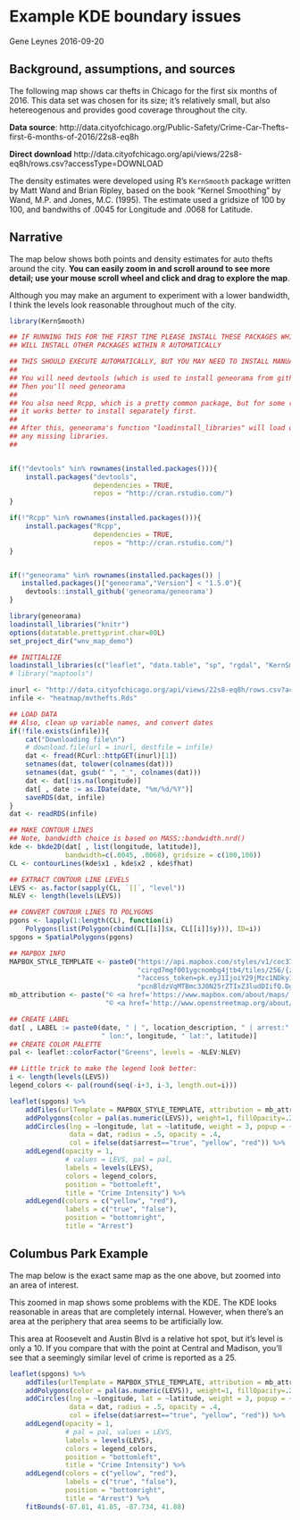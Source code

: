 

# Example KDE boundary issues

Gene Leynes 2016-09-20

## Background, assumptions, and sources

The following map shows car thefts in Chicago for the first six months of 2016.  This data set was chosen for its size; it's relatively small, but also hetereogenous and provides good coverage throughout the city. 

**Data source**: http://data.cityofchicago.org/Public-Safety/Crime-Car-Thefts-first-6-months-of-2016/22s8-eq8h

**Direct download** http://data.cityofchicago.org/api/views/22s8-eq8h/rows.csv?accessType=DOWNLOAD

The density estimates  were developed using R's `KernSmooth` package written by Matt Wand and Brian Ripley, based on the book "Kernel Smoothing" by Wand, M.P. and Jones, M.C. (1995).  The estimate used a gridsize of 100 by 100, and bandwiths of .0045 for Longitude and .0068 for Latitude.

## Narrative

The map below shows both points and density estimates for auto thefts around the city.  **You can easily zoom in and scroll around to see more detail; use your mouse scroll wheel and click and drag to explore the map**.

Although you may make an argument to experiment with a lower bandwidth, I think the levels look reasonable throughout much of the city.



```r
library(KernSmooth)
```


```r

## IF RUNNING THIS FOR THE FIRST TIME PLEASE INSTALL THESE PACKAGES WHICH 
## WILL INSTALL OTHER PACKAGES WITHIN R AUTOMATICALLY

## THIS SHOULD EXECUTE AUTOMATICALLY, BUT YOU MAY NEED TO INSTALL MANUALLY
##
## You will need devtools (which is used to install geneorama from github)
## Then you'll need geneorama
##
## You also need Rcpp, which is a pretty common package, but for some reason
## it works better to install separately first.
##
## After this, geneorama's function "loadinstall_libraries" will load or install
## any missing libraries.
##


if(!"devtools" %in% rownames(installed.packages())){
    install.packages("devtools",
                     dependencies = TRUE,
                     repos = "http://cran.rstudio.com/")
}

if(!"Rcpp" %in% rownames(installed.packages())){
    install.packages("Rcpp",
                     dependencies = TRUE,
                     repos = "http://cran.rstudio.com/")
}


if(!"geneorama" %in% rownames(installed.packages()) |
   installed.packages()["geneorama","Version"] < "1.5.0"){
    devtools::install_github('geneorama/geneorama')
}

```


```r
library(geneorama)
loadinstall_libraries("knitr")
options(datatable.prettyprint.char=80L)
set_project_dir("wnv_map_demo")

## INITIALIZE
loadinstall_libraries(c("leaflet", "data.table", "sp", "rgdal", "KernSmooth", "RCurl"))
# library("maptools")

inurl <- "http://data.cityofchicago.org/api/views/22s8-eq8h/rows.csv?accessType=DOWNLOAD"
infile <- "heatmap/mvthefts.Rds"

## LOAD DATA
## Also, clean up variable names, and convert dates
if(!file.exists(infile)){
    cat("Downloading file\n")
    # download.file(url = inurl, destfile = infile)
    dat <- fread(RCurl::httpGET(inurl)[1])
    setnames(dat, tolower(colnames(dat)))
    setnames(dat, gsub(" ", "_", colnames(dat)))
    dat <- dat[!is.na(longitude)]
    dat[ , date := as.IDate(date, "%m/%d/%Y")]
    saveRDS(dat, infile)
}
dat <- readRDS(infile)

## MAKE CONTOUR LINES
## Note, bandwidth choice is based on MASS::bandwidth.nrd()
kde <- bkde2D(dat[ , list(longitude, latitude)],
              bandwidth=c(.0045, .0068), gridsize = c(100,100))
CL <- contourLines(kde$x1 , kde$x2 , kde$fhat)

## EXTRACT CONTOUR LINE LEVELS
LEVS <- as.factor(sapply(CL, `[[`, "level"))
NLEV <- length(levels(LEVS))

## CONVERT CONTOUR LINES TO POLYGONS
pgons <- lapply(1:length(CL), function(i)
    Polygons(list(Polygon(cbind(CL[[i]]$x, CL[[i]]$y))), ID=i))
spgons = SpatialPolygons(pgons)

## MAPBOX INFO
MAPBOX_STYLE_TEMPLATE <- paste0("https://api.mapbox.com/styles/v1/coc375492/",
                                "cirqd7mgf001ygcnombg4jtb4/tiles/256/{z}/{x}/{y}",
                                "?access_token=pk.eyJ1IjoiY29jMzc1NDkyIiwiYSI6ImN",
                                "pcnBldzVqMTBmc3J0N25rZTIxZ3ludDIifQ.DgJIcLDjC1h9MtT8CaJ-pQ")
mb_attribution <- paste("© <a href='https://www.mapbox.com/about/maps/'>Mapbox</a> ",
                        "© <a href='http://www.openstreetmap.org/about/'>OpenStreetMap</a>")

## CREATE LABEL
dat[ , LABEL := paste0(date, " | ", location_description, " | arrest:", arrest, 
                       " lon:", longitude, " lat:", latitude)]
## CREATE COLOR PALETTE
pal <- leaflet::colorFactor("Greens", levels = -NLEV:NLEV)
```


```r
## Little trick to make the legend look better:
i <- length(levels(LEVS))
legend_colors <- pal(round(seq(-i+3, i-3, length.out=i)))

leaflet(spgons) %>% 
    addTiles(urlTemplate = MAPBOX_STYLE_TEMPLATE, attribution = mb_attribution) 	%>%
    addPolygons(color = pal(as.numeric(LEVS)), weight=1, fillOpacity=.25) %>%
    addCircles(lng = ~longitude, lat = ~latitude, weight = 3, popup = ~LABEL,
               data = dat, radius = .5, opacity = .4, 
               col = ifelse(dat$arrest=="true", "yellow", "red")) %>% 
    addLegend(opacity = 1,
              # values = LEVS, pal = pal,
              labels = levels(LEVS),
              colors = legend_colors,
              position = "bottomleft", 
              title = "Crime Intensity") %>% 
    addLegend(colors = c("yellow", "red"),
              labels = c("true", "false"), 
              position = "bottomright", 
              title = "Arrest")
```


## Columbus Park Example 


The map below is the exact same map as the one above, but zoomed into an area of interest.  

This zoomed in map shows some problems with the KDE.  The KDE looks reasonable in areas that are completely internal. However, when there's an area at the periphery that area seems to be artificially low.

This area at Roosevelt and Austin Blvd is a relative hot spot, but it's level is only a 10. If you compare that with the point at Central and Madison, you'll see that a seemingly similar level of crime is reported as a 25. 


```r
leaflet(spgons) %>% 
    addTiles(urlTemplate = MAPBOX_STYLE_TEMPLATE, attribution = mb_attribution) 	%>%
    addPolygons(color = pal(as.numeric(LEVS)), weight=1, fillOpacity=.25) %>%
    addCircles(lng = ~longitude, lat = ~latitude, weight = 3, popup = ~LABEL,
               data = dat, radius = .5, opacity = .4, 
               col = ifelse(dat$arrest=="true", "yellow", "red")) %>% 
    addLegend(opacity = 1, 
              # pal = pal, values = LEVS, 
              labels = levels(LEVS),
              colors = legend_colors,
              position = "bottomleft", 
              title = "Crime Intensity") %>% 
    addLegend(colors = c("yellow", "red"),
              labels = c("true", "false"), 
              position = "bottomright", 
              title = "Arrest") %>%
    fitBounds(-87.81, 41.85, -87.734, 41.88)
```


